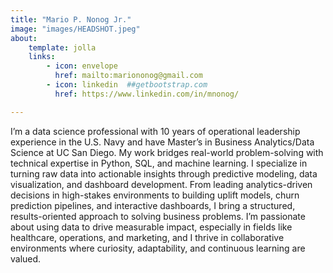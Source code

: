 ```yaml
---
title: "Mario P. Nonog Jr."
image: "images/HEADSHOT.jpeg"
about:
    template: jolla
    links:
        - icon: envelope
          href: mailto:mariononog@gmail.com
        - icon: linkedin  ##getbootstrap.com
          href: https://www.linkedin.com/in/mnonog/

---
```


I'm a data science professional  with 10 years of operational leadership experience in the U.S. Navy and have Master’s in Business Analytics/Data Science at UC San Diego. My work bridges real-world problem-solving with technical expertise in Python, SQL, and machine learning. I specialize in turning raw data into actionable insights through predictive modeling, data visualization, and dashboard development.  From leading analytics-driven decisions in high-stakes environments to building uplift models, churn prediction pipelines, and interactive dashboards, I bring a structured, results-oriented approach to solving business problems. I’m passionate about using data to drive measurable impact, especially in fields like healthcare, operations, and marketing, and I thrive in collaborative environments where curiosity, adaptability, and continuous learning are valued. 